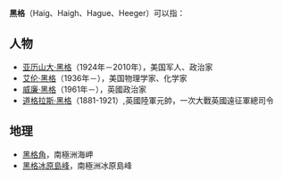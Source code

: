 '''黑格'''（Haig、Haigh、Hague、Heeger）可以指：

==人物==
*[[亚历山大·黑格|亚历山大·黑格]]（1924年－2010年），美国军人、政治家
*[[艾伦·黑格|艾伦·黑格]]（1936年－），美国物理学家、化学家
*[[威廉·黑格|威廉·黑格]]（1961年－），英國政治家
*[[道格拉斯·黑格|道格拉斯·黑格]]（1881-1921）,英國陸軍元帥，一次大戰英國遠征軍總司令

==地理==
*[[黑格角|黑格角]]，南極洲海岬
*[[黑格冰原島峰|黑格冰原島峰]]，南極洲冰原島峰

{{Disambig|Cat=二字消歧义}}